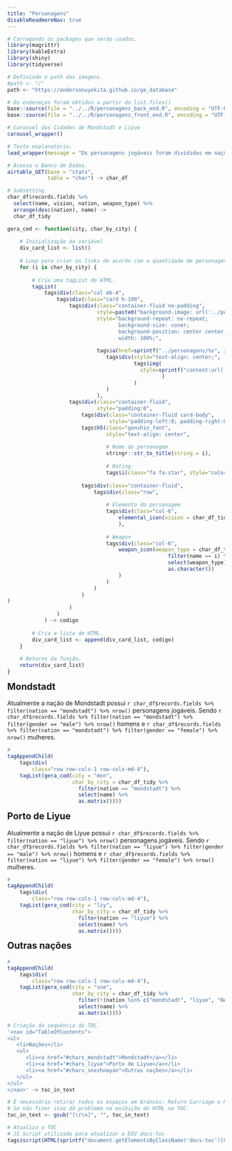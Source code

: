```yaml
---
title: "Personagens"
disableReadmoreNav: true
---
```


```r
# Carregando os packages que serão usados.
library(magrittr)
library(kableExtra)
library(shiny)
library(tidyverse)

# Definindo o path das imagens.
#path <- "/"
path <- "https://andersonuyekita.github.io/ge_database"

# Os endereços foram obtidos a partir do list.files() 
base::source(file = "../../R/personagens_back_end.R", encoding = "UTF-8")
base::source(file = "../../R/personagens_front_end.R", encoding = "UTF-8")
```

```r
# Carousel das Cidades de Mondstadt e Liyue
carousel_wrapper()

# Texto explanatório.
lead_wrapper(message = "Os personagens jogáveis foram divididos em nações apenas para organização.")
```

```r
# Acessa o Banco de Dados.
airtable_GET(base = "stats",
             table = "char") -> char_df

# Subsetting 
char_df$records.fields %>%
  select(name, vision, nation, weapon_type) %>%
  arrange(desc(nation), name) ->
  char_df_tidy
```

```r

gera_cod <- function(city, char_by_city) {
    
    # Inicialização da variável
    div_card_list <- list()
    
    # Loop para criar os links de acordo com a quantidade de personagens.
    for (i in char_by_city) {
        
        # Cria uma tagList de HTML.
        tagList(
            tags$div(class="col mb-4",
                tags$div(class="card h-100",
                    tags$div(class="container-fluid no-padding",
                             style=paste0("background-image: url('../personagens/index/", city,"_avatar_bg.png');"),
                             style="background-repeat: no-repeat;
                                    background-size: cover;
                                    background-position: center center;
                                    width: 100%;",
                             
                             tags$a(href=sprintf("../personagens/%s", i),
                                tags$div(style="text-align: center;", 
                                         tags$img(
                                           style=sprintf("content:url('../personagens/index/avatares/%s_avatar_%s.png')", city, i)
                                                  )
                                         )
                                )
                             ),
                    tags$div(class="container-fluid",
                             style="padding:0",
                        tags$div(class="container-fluid card-body",
                                 style="padding-left:0; padding-right:0;",
                        tags$h5(class="genshin_font",
                                style="text-align: center",
                                
                                # Nome do personagem
                                stringr::str_to_title(string = i),
                                
                                # Rating
                                tags$i(class="fa fa-star", style="color: #FFDF00", `aria-hidden`="true")),
                        
                        tags$div(class="container-fluid",
                            tags$div(class="row",
                                     
                                # Elemento do personagem
                                tags$div(class="col-6",
                                    elemental_icon(vision = char_df_tidy %>% filter(name == i) %>% select(vision))
                                    ),
                                
                                # Weapon
                                tags$div(class="col-6",
                                    weapon_icon(weapon_type = char_df_tidy %>%
                                                    filter(name == i) %>%
                                                    select(weapon_type) %>%
                                                    as.character())
                                    )
                                )
                            )
                        )
)
                    )
                )
            ) -> codigo
        
        # Cria a lista de HTML.
        div_card_list <- append(div_card_list, codigo)
    }
    
    # Retorno da função.
    return(div_card_list)
}
```

<a name="chars_mondstadt"><h2 class="genshin_font" style="padding-top: 60px; margin-top: -60px;">Mondstadt</h2></a>

Atualmente a nação de Mondstadt possui `r char_df$records.fields %>% filter(nation == "mondstadt") %>% nrow()` personagens jogáveis. Sendo `r char_df$records.fields %>% filter(nation == "mondstadt") %>% filter(gender == "male") %>% nrow()` homens e `r char_df$records.fields %>% filter(nation == "mondstadt") %>% filter(gender == "female") %>% nrow()` mulheres.

```r
# 
tagAppendChild(
    tags$div(
        class="row row-cols-1 row-cols-md-4"),
    tagList(gera_cod(city = "mon",
                     char_by_city = char_df_tidy %>%
                       filter(nation == "mondstadt") %>%
                       select(name) %>%
                       as.matrix())))
```

<a name="chars_liyue"><h2 class="genshin_font" style="padding-top: 60px; margin-top: -60px;">Porto de Liyue</h2></a>

Atualmente a nação de Liyue possui `r char_df$records.fields %>% filter(nation == "liyue") %>% nrow()` personagens jogáveis. Sendo `r char_df$records.fields %>% filter(nation == "liyue") %>% filter(gender == "male") %>% nrow()` homens e `r char_df$records.fields %>% filter(nation == "liyue") %>% filter(gender == "female") %>% nrow()` mulheres.

```r
# 
tagAppendChild(
    tags$div(
        class="row row-cols-1 row-cols-md-4"),
    tagList(gera_cod(city = "liy",
                     char_by_city = char_df_tidy %>%
                       filter(nation == "liyue") %>%
                       select(name) %>%
                       as.matrix())))
```

<a name="chars_snezhnayan"><h2 class="genshin_font" style="padding-top: 60px; margin-top: -60px;">Outras nações</h2></a>

```r
# 
tagAppendChild(
    tags$div(
        class="row row-cols-1 row-cols-md-4"),
    tagList(gera_cod(city = "sne",
                     char_by_city = char_df_tidy %>%
                       filter(!(nation %in% c("mondstadt", "liyue", "NA"))) %>%
                       select(name) %>%
                       as.matrix())))
```

```r
# Criação da sequência do TOC.
'<nav id="TableOfContents">
<ul>
   <li>Nações</li>
   <ul>
      <li><a href="#chars_mondstadt">Mondstadt</a></li>
      <li><a href="#chars_liyue">Porto de Liyue</a></li>
      <li><a href="#chars_snezhnayan">Outras nações</a></li>   
   </ul>
</ul>
</nav>' -> toc_in_text

# É necessário retirar todos os espaços em brancos: Return Carriage e Nova linhas.
# Se não fizer isso dá problema na exibição do HTML no TOC.
toc_in_text <- gsub("[\r\n]", "", toc_in_text)

# Atualiza o TOC
# JS Script utilizado para atualizar a DIV docs-toc
tags$script(HTML(sprintf("document.getElementsByClassName('docs-toc')[0].innerHTML = '%s';", toc_in_text)))
```
